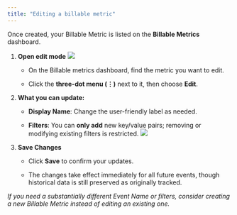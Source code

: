 ```yaml
---
title: "Editing a billable metric"
---
```


Once created, your Billable Metric is listed on the **Billable Metrics** dashboard.

1. **Open edit mode**
   ![](/Screenshot2025-01-21at1.11.04AM.png)

   * On the Billable metrics dashboard, find the metric you want to edit.

   * Click the **three-dot menu (⋮)** next to it, then choose **Edit**.

2. **What you can update:**

   * **Display Name**: Change the user-friendly label as needed.

   * **Filters**: You can **only add** new key/value pairs; removing or modifying existing filters is restricted.
     ![](/Screenshot2025-01-21at1.46.30AM.png)

3. **Save Changes**

   * Click **Save** to confirm your updates.

   * The changes take effect immediately for all future events, though historical data is still preserved as originally tracked.

*If you need a substantially different Event Name or filters, consider creating a new Billable Metric instead of editing an existing one.*